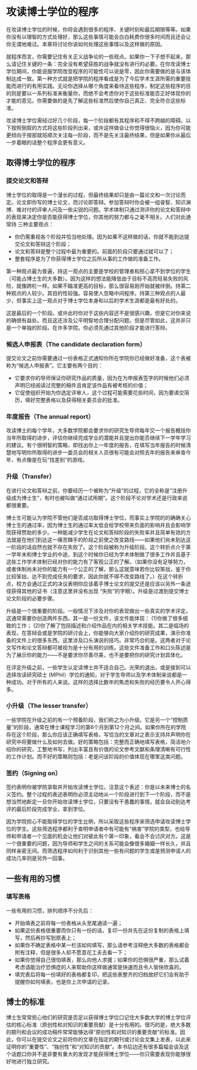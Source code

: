 # 攻读博士学位的程序

在攻读博士学位的时候，你将会遇到很多的程序、关键时刻和最后期限等等。如果你没有以理智的方式处理好，那么这些事情可能会白白耗费你很多时间而且还会让你无谓地难过。本章将讨论你该如何处理这些事情以及这样做的原因。

就程序而言，你需要记住有关正义战争论的一些观点。如果你一下子想不起来，那么请记住关键的一条：完全没有希望获胜的战争就没有进行的必要。在你攻读博士学位期间，你能说服学院改变程序的可能性可以说是零，因此你需要做的是与该体制达成一致。第一种方式就是把学院的程序看成是为了今后学术生涯所需的重要技能而进行的有用实践。无论你选择从哪个角度来看待这些程序，制定这些程序的目的则是要以一系列标准来衡量你，而绝不会考虑你对于这些标准能否正好体现你的才能的意见。你需要做的是先了解这些标准然后使你自己真正、完全符合这些标准。

攻读博士学位需经过好几个阶段，每一个阶段都有其程序和不得不跨越的障碍。以下按照倒叙的方式将这些阶段列出来，或许这样做会让你觉得很恼火，因为你可能更倾向于按部就班顺次关注每一阶段，而不是先关注最终结果，但是如果你从最后一步着眼的话整个程序会更有意义。

## 取得博士学位的程序

### 提交论文和答辩

博士学位的取得是一个漫长的过程，但最终结果却只是由一篇论文和一次讨论而定。论文即你写的博士论文，而讨论即答辩。参加答辩时你会被一组睿智、知识渊博、难对付的评审人问及一些尖锐的问题。学术体制只通过测评你的论文和答辩中的表现来决定你是否能获得博士学位，你其他的努力都与之毫不相关。人们对此通常持
三种主要观点：

* 你仍需重视各个阶段并恰当地处理。因为如果不这样做的话，你就不能到达提交论文和答辩这个阶段；
* 论文和答辩是整个过程中最为重要的。前面的阶段只要通过就可以了；
* 整套程序是为了你获得博士学位之后所从事的工作做的准备工作。

第一种观点最为普遍，持这一观点的主要是学校的管理者和担心拿不到学位的学生（可能占博士生的大多数）。因为这样的想法能降低由于目标不高而轻易失败的风险，就像跨栏一样。如果不瞄准更高的目标，那么很容易刚开始就被绊倒。持第二种观点的人较少。其目的性较强。容易使人忽略中间程序。持第三种观点的人最少，但事实上这一观点对于博士学位本身和以后的学术生涯都是最有好处的。

这是最后的一个阶段。或许此时你对于这些内容还不是很感兴趣，但是它对你来说的确很有益处。而且这还涉及公平明智地合理分配问题。但是尽管如此，这并非只是一个单独的阶段。在许多学院。你必须先通过其他阶段才能进行答辩。

### 候选人申报表（The candidate declaration form）

提交论文之前你需要通过一份表格正式通知你所在学院你已经做好准备，这个表被称为“候选人申报表”。它主要有两个目的：

* 它要求你的导师保证你研究作品的质量，因为在为申报表签字的时候他们必须声明已经阅读过完整的稿件且肯定该作品有被考核的价值；
* 它促使组织开始为你选定评审人，这个过程可能需要花些时间，因为要递交简历，填好完整表格以及获得相关委员会的批准。

### 年度报告（The annual report）

攻读博土的每个学年，大多数学院都会要求你的研究生导师每年交一个报告概括你当年所取得的进步，评估你继续完成学业的潜能并且提出你能否继续下一学年学习的建议。有个很明智的策略，即找出你上一年度的报告，在填写当年报告的时候清楚地写明你所取得的进步一委员会的相关人员很有可能会对照去年的报告来审查今年，有点像是在玩“找差别”的游戏。

### 升级（Transfer）

在进行论文和答辩之前，你要经历一个被称为“升级”的过程，它的全称是“注册升级成为博士生”，有时也被叫做“通过试用期”。这个阶段不论对学术还是行政来说都很重要。

博士生可能认为学院不管他们是否成功取得博士学位，而事实上学院的的确确关心博士生的通过率，因为博士生的通过率太低会给学校带来负面的影响并且会影响学院获得赞助的多少。一种能减少学生在论文和答辩阶段的失败率并且简单有效的方法就是在他们到达这一痛苦棘手的阶段之前使之改变路线——如果他们尚未到达这一阶段的话自然也就不存在失败了。这个阶段被称为升级阶段。这个转折点介于第一学年末和博士学业的中途，到这个时候你已经为学术体制做了很多工作并且基于这些工作学术体制已经对你的能力有了客观公正的了解。（如果你没有足够努力，或者体制尚未对你的能力有一个公正的了解，那么这就意味若你比较笨拙，鉴于你比较笨拙，达不到完成任务的要求，因此你就不得不改变路线了。）在这个转折点，校方会通过正式的决议表明你应该着手博士论文的提交还是应该以另外一条途径获得其他的证书（注意这里并没有出现 “失败”的字眼）。升级是过渡到提交博士论文阶段的必要步骤。

升级是一个很重要的阶段。一般情况下涉及对你的表现做出一些真实的学术评定。这通常需要你创造两件东西。其一是一份文件，该文件能体现： (1)你做了很多细致的工作； (2)你了解了包括描述和介绍作品在内的相关学术技能。其二是临场的表现，在答辩会或是学院的研讨会上，你能够向大家介绍你的研究成果，演示你准备的文件上的很多东西，这里涉及口头演说的技巧。非常巧合的是。这两者对于论文写作和论文答辩都可被视为是十分有用的训练。这些文件准备工作和口头陈述是为了展示你的能力——不是要求你尽善尽美，也不是要把你的研究计划具体化。

在评定升级之前，一些学生认定读博士并不适合自己。光荣的退出，或是接到可以选择攻读研究硕士 (MPhil）学位的通知，对于学生导师以及学术体制来说都是一种成功。对于所有的人来说。这样的选择比数年的焦虑和失败的经历要令人开心得多。

### 小升级（The lesser transfer）

一些学院在升级之前的有一个预备阶段，我们称之为小升级。它是另一个“控制质量”的阶段，通常在博士课程学习的第6个月到第12个月之间。如果你所在的学院存在这个阶段，那么你应该正确填写表格，写恰当的文章对之表示支持并声明你在研究中将要做什么及如何去做。好的策略包括：完整而正确地填写表格，简洁地介绍你的研究，工整地书写，列出丰富且有价值的论文参考文献和条理清晰有可行性的工作计划。而不好的策略则包括：老是问该阶段的价值体现在哪里这类问题。

### 签约（Signing on）

签约表明你被学院录取并开始攻读博士学位。注意这个表述：你是以未来博士的名义签约。整个过程的表述表明你必须主动地从一个阶段进行到下一个阶段，而不是想当然地断定一旦你开始攻读博士学位，只要没有干愚蠢的事情，就会自动到达考评的最后阶段完成学业，拿到学位。

因为学院担心不能取得学位的学生比例，所以采取这些程序来筛选申请攻读博士学位的学生。这些筛选程序都利于查明申请者中有可能有“祸害”学院的类型，也给导师和申请者一个见面的机会让他们对彼此有个第一印象，看会不会讨厌对方。这是一个很重要的问题，因为导师和学生之间的关系可能会像很多婚姻一样长久，并且同样亲密无间。而筛选程序如何利于识别其他一些有问题的学生或是预测申请人的成功几率则是另外一回事。

## 一些有用的习惯

### 填写表格

一些有用的习惯，排列顺序不分先后：

* 开始填表之前将每一份表格从头至尾通读一遍；
* 如果这份表格很重要而你只有一份的话，复印一份并先在这份复制的表格上填写，然后再抄写到原表上；
* 如果你不确定表格中某一栏该如何填写，那么请参考注释绝大多数的表格都会附有注释，但是很多人却不愿意花工夫去看一下；
* 如果你觉得自己很怕填表，那么向他人求援；如果你的恐惧很严重，那么试着考虑请能治疗恐惧症的人来帮助你这样做通常是快速而且令人愉快欣喜的。
* 填完表后将每一份填好的表格都复印，把这些表整齐的归档放好它们会有助于提醒你如何填表，也是你上次申请的记录。

## 博士的标准

博士生常常担心他们的研究是否足以获得博士学位口记住大多数大学的博士学位评估的核心标准（原创性和对知识的重要贡献）是十分有用的。很巧的是，绝大多数的期刊和会议的成功稿件常常能够达得“原创性和对知识的重要贡献”的标准。因此，你可以在提交论文之前将你的文章在指定的期刊或讨论会文集上发表，以此来证明你的“重要性”、“独创性”和“对知识的贡献”。本书后边还有很多篇幅会谈及这个话题口你并不是非要有重大的发现才能获得博土学位——你只需要表现你能够很好地进行独立研究。
